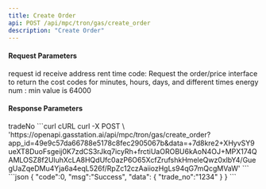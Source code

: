 ```yaml
---
title: Create Order
api: POST /api/mpc/tron/gas/create_order
description: "Create Order"
---
```


#### Request Parameters
<ParamField query="request_id" type="string" required>
    request id
</ParamField>
<ParamField query="receive_address" type="string" required>
    receive address
</ParamField>
<ParamField query="service_charge_type" type="string" required>
    rent time code: Request the order/price interface to return the cost codes for minutes, hours, days, and different times
</ParamField>
<ParamField query="energy_num" type="integer" required>
    energy num : min value is 64000
</ParamField>

#### Response Parameters
<Expandable title="object">
    <ResponseField name="tradeNo" type="string">tradeNo</ResponseField>
</Expandable>



<RequestExample>
    ```curl cURL
    curl -X POST \
    'https://openapi.gasstation.ai/api/mpc/tron/gas/create_order?app_id=49e9c57da66788e5178c8fec2905067b&data=+7d8kre2+XHyvSY9ueXT8DuoFsgeij0K7zdCS3rJkq7icyRh+frctiUaOROBU6kAoN4OJ+MPX174QAMLOSZ8f2UluhXcLA8HQdUfc0azP6O65XcfZrufshkHmeleQwz0xlbY4/GuegUaZqeDMu4Yja6a4eqL526f/RpZc12czAaiiozHgLs94qG7mQcgMVaW'
    ```
</RequestExample>



<ResponseExample>
    ```json
    {
        "code":0,
        "msg":"Success",
        "data":
    {
        "trade_no":"1234"
    }
    }
    ```
</ResponseExample>